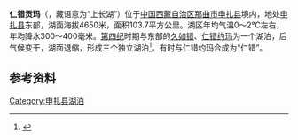 {{ViewTibetanScript}}
{{Infobox_lake
 |湖泊名稱 =仁错贡玛
 |湖泊照片 = 
 |湖泊照片標題 = 
 |測深圖 =
 |測深圖標題 =
 |湖泊所在地 = [[中国|中国]][[西藏|西藏]]
 |座標 = {{coord |30|56|N|89|40|E|display=inline,title|scale:500000_type:waterbody_region:CN}}
 |湖泊類別 = [[咸水湖|咸水湖]]
 |流入 =
 |流出 = 
 |集水區面積 = 1375.3平方公里
 |集水區國家 =
 |湖泊長度 =17.5公里
 |湖泊闊度 = 最大8.8公里<br />平均5.93公里
 |湖泊面積 =103.7平方公里
 |平均深度 = 
 |最深深度 = 
 |水體體積 = 
 |湖水停留時間 =
 |湖岸線長度 =76公里
 |海拔高度 = 4650米
 |湖中島嶼 =
 |湖邊城鎮 =
}}
{{Location map
 |China Tibet
 |mark=<!--dot-->Blue pog.svg
 |lat_deg=30|lat_min=56|lat_sec =
 |lon_deg=89|lon_min=40|lon_sec =
 |caption=仁错贡玛在[[西藏|西藏]]的位置。
 |position=right
 |width=350
 |float=right
}}
'''仁错贡玛'''（{{bo|z=རིང་མཚོ་གོང་མ|w=ring mtsho gong ma|t=Ringtso Gongma}}，藏语意为“上长湖”）位于[[中国|中国]][[西藏自治区|西藏自治区]][[那曲市|那曲市]][[申扎县|申扎县]]境内，地处[[申扎县|申扎县]]东部，湖面海拔4650米，面积103.7平方公里。湖区年均气温0～2℃左右，年均降水300～400毫米。[[第四纪|第四纪]]时期与东部的[[久如错|久如错]]、[[仁错约玛|仁错约玛]]为一个湖泊，后气候变干，湖面退缩，形成三个独立湖泊<ref>{{cite book zh |author=王苏民 窦鸿身 |title=中国湖泊志 |format=M |edition=1 |location=北京 |publisher=科学出版社 |date=1998|pages=416|id= ISBN 7-03-006706-1}}</ref>。有时与仁错约玛合成为“仁错”。
==参考资料==
{{reflist}}

[[Category:申扎县湖泊|Category:申扎县湖泊]]
{{西藏小作品}}